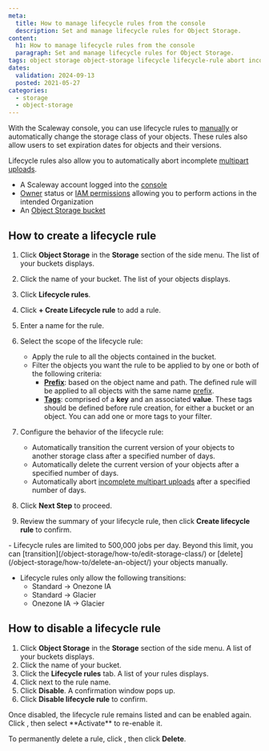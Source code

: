 ```yaml
---
meta:
  title: How to manage lifecycle rules from the console
  description: Set and manage lifecycle rules for Object Storage.
content:
  h1: How to manage lifecycle rules from the console
  paragraph: Set and manage lifecycle rules for Object Storage.
tags: object storage object-storage lifecycle lifecycle-rule abort incompelte multipart upload expire version
dates:
  validation: 2024-09-13
  posted: 2021-05-27
categories:
  - storage
  - object-storage
---
```


With the Scaleway console, you can use lifecycle rules to [manually](/object-storage/how-to/edit-storage-class/) or automatically change the storage class of your objects. These rules also allow users to set expiration dates for objects and their versions.

Lifecycle rules also allow you to automatically abort incomplete [multipart uploads](/object-storage/api-cli/multipart-uploads/).

<Macro id="requirements" />

- A Scaleway account logged into the [console](https://console.scaleway.com)
- [Owner](/iam/concepts/#owner) status or [IAM permissions](/iam/concepts/#permission) allowing you to perform actions in the intended Organization
- An [Object Storage bucket](/object-storage/how-to/create-a-bucket/)

## How to create a lifecycle rule
1. Click **Object Storage** in the **Storage** section of the side menu. The list of your buckets displays.
2. Click the name of your bucket. The list of your objects displays.
3. Click **Lifecycle rules**.
4. Click **+ Create Lifecycle rule** to add a rule.
5. Enter a name for the rule.
6. Select the scope of the lifecycle rule:
    - Apply the rule to all the objects contained in the bucket.
    - Filter the objects you want the rule to be applied to by one or both of the following criteria:
        - [**Prefix**](/object-storage/concepts/#prefix): based on the object name and path. The defined rule will be applied to all objects with the same name [prefix](/object-storage/concepts/#prefix).
        - [**Tags**](/object-storage/concepts/#tags): comprised of a **key** and an associated **value**. These tags should be defined before rule creation, for either a bucket or an object. You can add one or more tags to your filter.
7. Configure the behavior of the lifecycle rule:
    - Automatically transition the current version of your objects to another storage class after a specified number of days. 
    - Automatically delete the current version of your objects after a specified number of days.
    - Automatically abort [incomplete multipart uploads](/object-storage/api-cli/multipart-uploads/#aborting-a-multipart-upload) after a specified number of days.

8. Click **Next Step** to proceed.

9. Review the summary of your lifecycle rule, then click **Create lifecycle rule** to confirm.

<Message type="important">
  - Lifecycle rules are limited to 500,000 jobs per day. Beyond this limit, you can [transition](/object-storage/how-to/edit-storage-class/) or [delete](/object-storage/how-to/delete-an-object/) your objects manually. 

  - Lifecycle rules only allow the following transitions:
    - Standard -> Onezone IA
    - Standard -> Glacier
    - Onezone IA -> Glacier
</Message>

## How to disable a lifecycle rule

1. Click **Object Storage** in the **Storage** section of the side menu. A list of your buckets displays.
2. Click the name of your bucket.
3. Click the **Lifecycle rules** tab. A list of your rules displays.
4. Click <Icon name="more" /> next to the rule name.
5. Click **Disable**. A confirmation window pops up.
6. Click **Disable lifecycle rule** to confirm.

<Message type="note">
Once disabled, the lifecycle rule remains listed and can be enabled again. Click <Icon name="more" />, then select **Activate** to re-enable it.
</Message>

To permanently delete a rule, click  <Icon name="more" />, then click **Delete**.